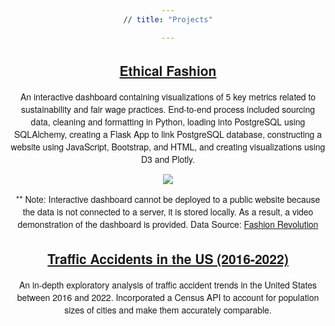 ```yaml
---
// title: "Projects"

---
```

<style>
    body {
    font-family: 'Montserrat', 'Helvetica Neue', Helvetica, Arial, sans-serif;
    text-align: center;
  }
</style>
## [Ethical Fashion](https://github.com/aspenjack/Ethical-Fashion/blob/main/Ethical-Fashion_v1.ipynb)
 An interactive dashboard containing visualizations of 5 key metrics related to sustainability and fair wage practices. End-to-end process included sourcing data, cleaning and formatting in Python, loading into PostgreSQL using SQLAlchemy, creating a Flask App to link PostgreSQL database, constructing a website using JavaScript, Bootstrap, and HTML, and creating visualizations using D3 and Plotly.
<style>
    body {
    font-family: 'Montserrat', 'Helvetica Neue', Helvetica, Arial, sans-serif;
    text-align: center;
  }
</style>
![](Demo.gif) 

** Note: Interactive dashboard cannot be deployed to a public website because the data is not connected to a server, it is stored locally. As a result, a video demonstration of the dashboard is provided. Data Source: [Fashion Revolution](https://www.fashionrevolution.org/about/transparency/)


## [Traffic Accidents in the US (2016-2022)](https://aspenjack.github.io/US-Transportation-Accidents/)
An in-depth exploratory analysis of traffic accident trends in the United States between 2016 and 2022. Incorporated a Census API to account for population sizes of cities and make them accurately comparable.